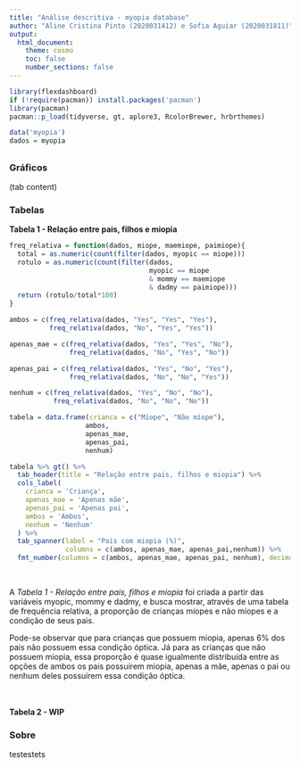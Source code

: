 ```yaml
---
title: "Análise descritiva - myopia database"
author: "Aline Cristina Pinto (2020031412) e Sofia Aguiar (2020031811)"
output: 
  html_document:
    theme: cosmo
    toc: false
    number_sections: false
---
```


```r
library(flexdashboard)
if (!require(pacman)) install.packages('pacman')
library(pacman)
pacman::p_load(tidyverse, gt, aplore3, RcolorBrewer, hrbrthemes)

data('myopia')
dados = myopia
```

## {.tabset .tabset-fade}

### Gráficos

(tab content)

### Tabelas

<div align="center">**Tabela 1 - Relação entre pais, filhos e miopia**</div>

```r

freq_relativa = function(dados, miope, maemiope, paimiope){
  total = as.numeric(count(filter(dados, myopic == miope)))
  rotulo = as.numeric(count(filter(dados,
                                   myopic == miope 
                                   & mommy == maemiope
                                   & dadmy == paimiope)))
  return (rotulo/total*100)
}

ambos = c(freq_relativa(dados, "Yes", "Yes", "Yes"),
          freq_relativa(dados, "No", "Yes", "Yes"))

apenas_mae = c(freq_relativa(dados, "Yes", "Yes", "No"),
               freq_relativa(dados, "No", "Yes", "No"))

apenas_pai = c(freq_relativa(dados, "Yes", "No", "Yes"),
               freq_relativa(dados, "No", "No", "Yes"))

nenhum = c(freq_relativa(dados, "Yes", "No", "No"),
           freq_relativa(dados, "No", "No", "No"))

tabela = data.frame(crianca = c("Míope", "Não míope"), 
                   ambos, 
                   apenas_mae,
                   apenas_pai,
                   nenhum)
```

```r
tabela %>% gt() %>% 
  tab_header(title = "Relação entre pais, filhos e miopia") %>%
  cols_label(
    crianca = 'Criança',
    apenas_mae = 'Apenas mãe',
    apenas_pai = 'Apenas pai',
    ambos = 'Ambos', 
    nenhum = 'Nenhum'
  ) %>%
  tab_spanner(label = "Pais com miopia (%)", 
              columns = c(ambos, apenas_mae, apenas_pai,nenhum)) %>% 
  fmt_number(columns = c(ambos, apenas_mae, apenas_pai, nenhum), decimals = 2)
```

<br>
<div align="center">
A _Tabela 1 - Relação entre pais, filhos e miopia_ foi criada a partir das variáveis myopic, mommy e dadmy, e busca mostrar, através de uma tabela de frequência relativa, a proporção de crianças míopes e não míopes e a condição de seus pais.

Pode-se observar que para crianças que possuem miopia, apenas 6% dos pais não possuem essa condição óptica. Já para as crianças que não possuem miopia, essa proporção é quase igualmente distribuída entre as opções de ambos os pais possuírem miopia, apenas a mãe, apenas o pai ou nenhum deles possuírem essa condição óptica. 
</div>

<br><br>
<div align="center">**Tabela 2 - WIP**</div>

### Sobre

testestets
